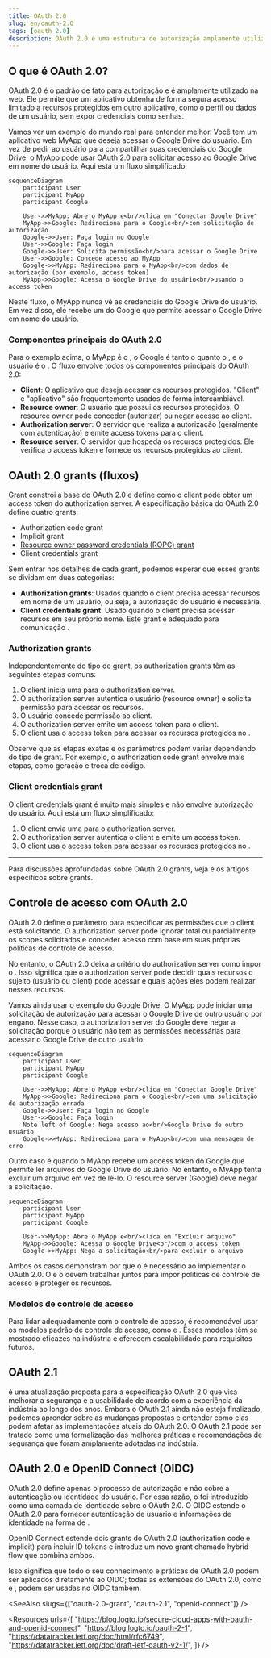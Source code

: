 ```yaml
---
title: OAuth 2.0
slug: en/oauth-2.0
tags: [oauth 2.0]
description: OAuth 2.0 é uma estrutura de autorização amplamente utilizada que permite que um aplicativo (cliente) obtenha acesso limitado a recursos protegidos em nome de um usuário ou do próprio aplicativo.
---
```


## O que é OAuth 2.0?

OAuth 2.0 é o padrão de fato para autorização e é amplamente utilizado na web. Ele permite que um aplicativo obtenha de forma segura acesso limitado a recursos protegidos em outro aplicativo, como o perfil ou dados de um usuário, sem expor credenciais como senhas.

Vamos ver um exemplo do mundo real para entender melhor. Você tem um aplicativo web MyApp que deseja acessar o Google Drive do usuário. Em vez de pedir ao usuário para compartilhar suas credenciais do Google Drive, o MyApp pode usar OAuth 2.0 para solicitar acesso ao Google Drive em nome do usuário. Aqui está um fluxo simplificado:

```mermaid
sequenceDiagram
    participant User
    participant MyApp
    participant Google

    User->>MyApp: Abre o MyApp e<br/>clica em "Conectar Google Drive"
    MyApp->>Google: Redireciona para o Google<br/>com solicitação de autorização
    Google->>User: Faça login no Google
    User->>Google: Faça login
    Google->>User: Solicita permissão<br/>para acessar o Google Drive
    User->>Google: Concede acesso ao MyApp
    Google->>MyApp: Redireciona para o MyApp<br/>com dados de autorização (por exemplo, access token)
    MyApp->>Google: Acessa o Google Drive do usuário<br/>usando o access token
```

Neste fluxo, o MyApp nunca vê as credenciais do Google Drive do usuário. Em vez disso, ele recebe um <Ref slug="access-token" /> do Google que permite acessar o Google Drive em nome do usuário.

### Componentes principais do OAuth 2.0

Para o exemplo acima, o MyApp é o <Ref slug="client" />, o Google é tanto o <Ref slug="authorization-server" /> quanto o <Ref slug="resource-server" />, e o usuário é o <Ref slug="resource-owner" />. O fluxo envolve todos os componentes principais do OAuth 2.0:

- **Client**: O aplicativo que deseja acessar os recursos protegidos. "Client" e "aplicativo" são frequentemente usados de forma intercambiável.
- **Resource owner**: O usuário que possui os recursos protegidos. O resource owner pode conceder (autorizar) ou negar acesso ao client.
- **Authorization server**: O servidor que realiza a autorização (geralmente com autenticação) e emite access tokens para o client.
- **Resource server**: O servidor que hospeda os recursos protegidos. Ele verifica o access token e fornece os recursos protegidos ao client.

## OAuth 2.0 grants (fluxos)

<Ref slug="oauth-2.0-grant">Grant</Ref> constrói a base do OAuth 2.0 e define como o client pode obter um access token do authorization server. A especificação básica do OAuth 2.0 define quatro grants:

- <Ref slug="authorization-code-flow">Authorization code grant</Ref>
- <Ref slug="implicit-flow">Implicit grant</Ref>
- [Resource owner password credentials (ROPC) grant](https://datatracker.ietf.org/doc/html/rfc6749#section-4.3)
- <Ref slug="client-credentials-flow">Client credentials grant</Ref>

Sem entrar nos detalhes de cada grant, podemos esperar que esses grants se dividam em duas categorias:

- **Authorization grants**: Usados quando o client precisa acessar recursos em nome de um usuário, ou seja, a autorização do usuário é necessária.
- **Client credentials grant**: Usado quando o client precisa acessar recursos em seu próprio nome. Este grant é adequado para comunicação <Ref slug="machine-to-machine" />.

### Authorization grants

Independentemente do tipo de grant, os authorization grants têm as seguintes etapas comuns:

1. O client inicia uma <Ref slug="authorization-request" /> para o authorization server.
2. O authorization server autentica o usuário (resource owner) e solicita permissão para acessar os recursos.
3. O usuário concede permissão ao client.
4. O authorization server emite um access token para o client.
5. O client usa o access token para acessar os recursos protegidos no <Ref slug="resource-server" />.

Observe que as etapas exatas e os parâmetros podem variar dependendo do tipo de grant. Por exemplo, o <Ref slug="authorization-code-flow">authorization code grant</Ref> envolve mais etapas, como geração e troca de código.

### Client credentials grant

O <Ref slug="client-credentials-flow">client credentials grant</Ref> é muito mais simples e não envolve autorização do usuário. Aqui está um fluxo simplificado:

1. O client envia uma <Ref slug="token-request" /> para o authorization server.
2. O authorization server autentica o client e emite um access token.
3. O client usa o access token para acessar os recursos protegidos no <Ref slug="resource-server" />.

---

Para discussões aprofundadas sobre OAuth 2.0 grants, veja <Ref slug="oauth-2.0-grant" /> e os artigos específicos sobre grants.

## Controle de acesso com OAuth 2.0

OAuth 2.0 define o parâmetro <Ref slug="scope" /> para especificar as permissões que o client está solicitando. O authorization server pode ignorar total ou parcialmente os scopes solicitados e conceder acesso com base em suas próprias políticas de controle de acesso.

No entanto, o OAuth 2.0 deixa a critério do authorization server como impor o <Ref slug="access-control" />. Isso significa que o authorization server pode decidir quais recursos o sujeito (usuário ou client) pode acessar e quais ações eles podem realizar nesses recursos.

Vamos ainda usar o exemplo do Google Drive. O MyApp pode iniciar uma solicitação de autorização para acessar o Google Drive de outro usuário por engano. Nesse caso, o authorization server do Google deve negar a solicitação porque o usuário não tem as permissões necessárias para acessar o Google Drive de outro usuário.

```mermaid
sequenceDiagram
    participant User
    participant MyApp
    participant Google

    User->>MyApp: Abre o MyApp e<br/>clica em "Conectar Google Drive"
    MyApp->>Google: Redireciona para o Google<br/>com uma solicitação de autorização errada
    Google->>User: Faça login no Google
    User->>Google: Faça login
    Note left of Google: Nega acesso ao<br/>Google Drive de outro usuário
    Google->>MyApp: Redireciona para o MyApp<br/>com uma mensagem de erro
```

Outro caso é quando o MyApp recebe um access token do Google que permite ler arquivos do Google Drive do usuário. No entanto, o MyApp tenta excluir um arquivo em vez de lê-lo. O resource server (Google) deve negar a solicitação.

```mermaid
sequenceDiagram
    participant User
    participant MyApp
    participant Google

    User->>MyApp: Abre o MyApp e<br/>clica em "Excluir arquivo"
    MyApp->>Google: Acessa o Google Drive<br/>com o access token
    Google->>MyApp: Nega a solicitação<br/>para excluir o arquivo
```

Ambos os casos demonstram por que o <Ref slug="access-control" /> é necessário ao implementar o OAuth 2.0. O <Ref slug="authorization-server" /> e o <Ref slug="resource-server" /> devem trabalhar juntos para impor políticas de controle de acesso e proteger os recursos.

### Modelos de controle de acesso

Para lidar adequadamente com o controle de acesso, é recomendável usar os modelos padrão de controle de acesso, como <Ref slug="rbac" /> e <Ref slug="abac" />. Esses modelos têm se mostrado eficazes na indústria e oferecem escalabilidade para requisitos futuros.

## OAuth 2.1

<Ref slug="oauth-2.1" /> é uma atualização proposta para a especificação OAuth 2.0 que visa melhorar a segurança e a usabilidade de acordo com a experiência da indústria ao longo dos anos. Embora o OAuth 2.1 ainda não esteja finalizado, podemos aprender sobre as mudanças propostas e entender como elas podem afetar as implementações atuais do OAuth 2.0. O OAuth 2.1 pode ser tratado como uma formalização das melhores práticas e recomendações de segurança que foram amplamente adotadas na indústria.

## OAuth 2.0 e OpenID Connect (OIDC)

OAuth 2.0 define apenas o processo de autorização e não cobre a autenticação ou identidade do usuário. Por essa razão, o <Ref slug="openid-connect" /> foi introduzido como uma camada de identidade sobre o OAuth 2.0. O OIDC estende o OAuth 2.0 para fornecer autenticação de usuário e informações de identidade na forma de <Ref slug="id-token" />.

OpenID Connect estende dois grants do OAuth 2.0 (authorization code e implicit) para incluir ID tokens e introduz um novo grant chamado <Ref slug="hybrid-flow">hybrid flow</Ref> que combina ambos.

Isso significa que todo o seu conhecimento e práticas de OAuth 2.0 podem ser aplicados diretamente ao OIDC; todas as extensões do OAuth 2.0, como <Ref slug="pkce" /> e <Ref slug="resource-indicator" />, podem ser usadas no OIDC também.

<SeeAlso slugs={["oauth-2.0-grant", "oauth-2.1", "openid-connect"]} />

<Resources
  urls={[
    "https://blog.logto.io/secure-cloud-apps-with-oauth-and-openid-connect",
    "https://blog.logto.io/oauth-2-1",
    "https://datatracker.ietf.org/doc/html/rfc6749",
    "https://datatracker.ietf.org/doc/draft-ietf-oauth-v2-1/",
  ]}
/>